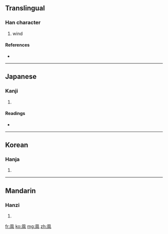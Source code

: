 ==Translingual==

===Han character===
{{Han char|rn=16|rad=几|as=06|sn=8|four=|canj=竹弓一日 (HNMA)}}

# wind

====References====
* {{Han ref|kx=0134.221|dkj=01776|hdz=80009.260|uh=51EE|ud=20974}}

----

==Japanese==

===Kanji===
{{ja-kanji|grade=|rs=几06}}

# {{defn|Japanese}}

====Readings====
* {{ja-readings|on=[[ふう]] (fū), [[ふ]] (fu)|kun=[[かぜ]] (kaze)}}

----

==Korean==

===Hanja===
{{ko-hanja|hangeul=풍|rv=pung|mr=p'ung}}

# {{defn|Korean}}

----

==Mandarin==

===Hanzi===
{{cmn-hanzi|pin=[[fēng]] ([[feng1]])|wg=feng<sup>1</sup>}}

# {{defn|Mandarin}}

[[fr:凮]]
[[ko:凮]]
[[mg:凮]]
[[zh:凮]]
